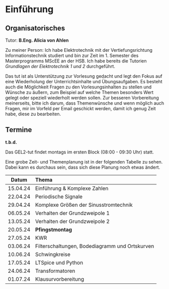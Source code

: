 # Einführung

## Organisatorisches

Tutor: **B.Eng. Alicia von Ahlen**

Zu meiner Person:
Ich habe Elektrotechnik mit der Vertiefungsrichtung Informationstechnik studiert und bin zur Zeit im 1. Semester des
Masterprogramms MScEE an der HSB. Ich habe bereits die Tutorien _Grundlagen der Elektrotechnik 1 und 2_ durchgeführt.

Das tut ist als Unterstützung zur Vorlesung gedacht und legt den Fokus auf eine Wiederholung der Unterrichtsinhalte
und Übungsaufgaben. Es besteht auch die Möglichkeit Fragen zu den Vorlesungsinhalten zu stellen und Wünsche zu äußern,
zum Beispiel auf welche Themen besonders Wert gelegt oder speziell wiederholt werden sollen.
Zur besseren Vorbereitung meinerseits, bitte ich darum, dass Themenwünsche und wenn möglich auch Fragen, mir im Vorfeld
per Email geschickt werden, damit ich genug Zeit habe, diese zu bearbeiten.

## Termine

**t.b.d.**

Das GEL2-tut findet montags im ersten Block (08:00 - 09:30 Uhr) statt.

Eine grobe Zeit- und Themenplanung ist in der folgenden Tabelle zu sehen. Dabei kann es durchaus sein, dass sich diese
Planung noch etwas ändert.

| Datum    | Thema                                          |
|:--------:|:-----------------------------------------------|
| 15.04.24 | Einführung & Komplexe Zahlen                   |
| 22.04.24 | Periodische Signale                            |
| 29.04.24 | Komplexe Größen der Sinusstromtechnik          |
| 06.05.24 | Verhalten der Grundzweipole 1                  |
| 13.05.24 | Verhalten der Grundzweipole 2                  |
| 20.05.24 | **Pfingstmontag**                              |
| 27.05.24 | KWR                                            |
| 03.06.24 | Filterschaltungen, Bodediagramm und Ortskurven |
| 10.06.24 | Schwingkreise                                  |
| 17.05.24 | LTSpice und Python                             |
| 24.06.24 | Transformatoren                                |
| 01.07.24 | Klausurvorbereitung                            |
